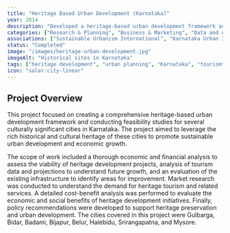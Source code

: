 ```yaml
---
title: "Heritage Based Urban Development (Karnataka)"
year: 2014
description: "Developed a heritage-based urban development framework and feasibility study for several cities in Karnataka, including Gulbarga, Bidar, Badami, Bijapur, Belur, Halebidu, Srirangapatna, and Mysore, encompassing economic and financial analysis, tourism data and projections, infrastructure assessment, market research, cost-benefit analysis, and policy recommendations."
categories: ["Research & Planning", "Business & Marketing", "Data and Analysis"]
associations: ["Sustainable Urbanism International", "Karnataka Urban Infrastructure Development Finance Corporation"]
status: "Completed"
image: "/images/heritage-urban-development.jpg"
imageAlt: "Historical sites in Karnataka"
tags: ["heritage development", "urban planning", "Karnataka", "tourism", "economic analysis", "policy", "feasibility study"]
icon: "solar:city-linear"
---
```


## Project Overview

This project focused on creating a comprehensive heritage-based urban development framework and conducting feasibility studies for several culturally significant cities in Karnataka. The project aimed to leverage the rich historical and cultural heritage of these cities to promote sustainable urban development and economic growth.

The scope of work included a thorough economic and financial analysis to assess the viability of heritage development projects, analysis of tourism data and projections to understand future growth, and an evaluation of the existing infrastructure to identify areas for improvement. Market research was conducted to understand the demand for heritage tourism and related services. A detailed cost-benefit analysis was performed to evaluate the economic and social benefits of heritage development initiatives. Finally, policy recommendations were developed to support heritage preservation and urban development. The cities covered in this project were Gulbarga, Bidar, Badami, Bijapur, Belur, Halebidu, Srirangapatna, and Mysore.